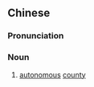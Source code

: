 {{also|自治县}}
==Chinese==
{{zh-forms|s=自治县|type=21}}

===Pronunciation===
{{zh-pron
|m=zìzhìxiàn
|cat=n
}}

===Noun===
{{zh-noun}}

# [[autonomous]] [[county]]
#: {{zh-x|^互助 ^土族 自治縣|Huzhu Tuzu Autonomous County}}